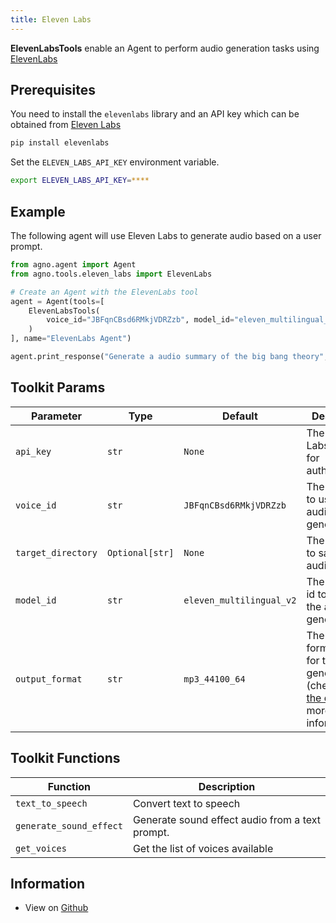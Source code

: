 ```yaml
---
title: Eleven Labs
---
```


**ElevenLabsTools** enable an Agent to perform audio generation tasks using [ElevenLabs](https://elevenlabs.io/docs/product/introduction)

## Prerequisites

You need to install the `elevenlabs` library and an API key which can be obtained from [Eleven Labs](https://elevenlabs.io/)

```bash
pip install elevenlabs
```

Set the `ELEVEN_LABS_API_KEY` environment variable.

```bash
export ELEVEN_LABS_API_KEY=****
```

## Example

The following agent will use Eleven Labs to generate audio based on a user prompt.

```python cookbook/tools/eleven_labs_tools.py
from agno.agent import Agent
from agno.tools.eleven_labs import ElevenLabs

# Create an Agent with the ElevenLabs tool
agent = Agent(tools=[
    ElevenLabsTools(
        voice_id="JBFqnCBsd6RMkjVDRZzb", model_id="eleven_multilingual_v2", target_directory="audio_generations"
    )
], name="ElevenLabs Agent")

agent.print_response("Generate a audio summary of the big bang theory", markdown=True)
```

## Toolkit Params

| Parameter | Type | Default | Description |
|-----------|------|---------|-------------|
| `api_key` | `str` | `None` | The Eleven Labs API key for authentication | 
| `voice_id` | `str` | `JBFqnCBsd6RMkjVDRZzb` | The voice ID to use for the audio generation |
| `target_directory` | `Optional[str]` | `None` | The directory to save the audio file |
| `model_id` | `str` | `eleven_multilingual_v2` | The model's id to use for the audio generation |
| `output_format` | `str` | `mp3_44100_64` | The output format to use for the audio generation (check out [the docs](https://elevenlabs.io/docs/api-reference/text-to-speech#parameter-output-format) for more information)|

## Toolkit Functions

| Function | Description |
|----------|-------------|
| `text_to_speech` | Convert text to speech |
| `generate_sound_effect` | Generate sound effect audio from a text prompt. |
| `get_voices` | Get the list of voices available |


## Information

- View on [Github](https://github.com/phidatahq/agno/blob/main/phi/tools/eleven_labs_tools.py)
